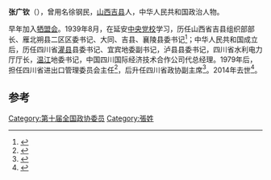 '''张广钦'''（{{bd|1919年|6月|2014年|10月4日|catIdx=Zhang}}），曾用名徐钢民，[[山西|山西]][[吉县|吉县]]人，中华人民共和国政治人物。

早年加入[[牺盟会|牺盟会]]。1939年8月，在延安[[中央党校|中央党校]]学习，历任山西省吉县组织部部长、雁北朔县二区区委书记、大同、吉县、襄陵县委书记<ref name="吉县志编纂委员会1992">{{cite book|author=吉县志编纂委员会|title=吉县志|url=http://books.google.com/books?id=jgcnAAAAMAAJ|year=1992|publisher=中国科学技术出版社|page=270}}</ref>；中华人民共和国成立后，历任四川省[[灌县|灌县]]县委书记、宜宾地委副书记，泸县县委书记，四川省水利电力厅厅长，[[温江|温江]]地委书记，中国四川国际经济技术合作公司代总经理。1979年后，担任四川省进出口管理委员会主任<ref>{{cite book|title=四川省志: 对外经济贸易志|url=http://books.google.com/books?id=MjYLAQAAMAAJ|page=424}}</ref>，后升任四川省政协副主席<ref name="宇剑1994">{{cite book|author=宇剑|title=中华人民共和国历史纪实 大潮涌动, 1990-1992|url=http://books.google.com/books?id=lntdAAAAIAAJ|year=1994|publisher=红旗出版社|pages=55–56}}</ref>。2014年去世<ref>{{cite news|title=四川省政协原副主席张广钦同志逝世|url=http://cpc.people.com.cn/n/2014/1009/c87393-25793050.html|accessdate=2014-10-12|newspaper=人民网|deadurl=yes|archiveurl=https://web.archive.org/web/20141012090048/http://cpc.people.com.cn/n/2014/1009/c87393-25793050.html|archivedate=2014年10月12日|df=}}</ref>。

==参考==
{{reflist}}
{{中国政治人物小作品}}
[[Category:第十届全国政协委员|Category:第十届全国政协委员]]
[[Category:張姓|Category:張姓]]
